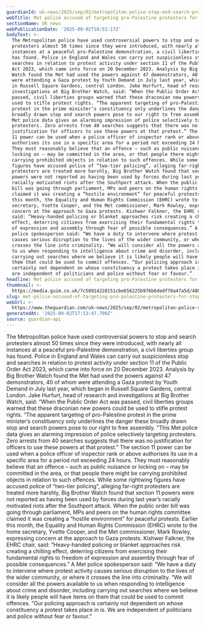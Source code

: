 ```yaml
---
guardianId: uk-news/2025/sep/02/metropolitan-police-stop-and-search-pro-palestine-protests
webTitle: Met police accused of targeting pro-Palestine protesters for stop and search
sectionName: UK news
webPublicationDate: '2025-09-02T10:51:17Z'
bodyText: >-
  The Metropolitan police have used controversial powers to stop and search
  protesters almost 50 times since they were introduced, with nearly all
  instances at a peaceful pro-Palestine demonstration, a civil liberties group
  has found. Police in England and Wales can carry out suspicionless stop and
  searches in relation to protest activity under section 11 of the Public Order
  Act 2023, which came into force on 20 December 2023. Analysis by Big Brother
  Watch found the Met had used the powers against 47 demonstrators, 40 of whom
  were attending a Gaza protest by Youth Demand in July last year, which began
  in Russell Square Gardens, central London. Jake Hurfurt, head of research and
  investigations at Big Brother Watch, said: “When the Public Order Act was
  passed, civil liberties groups warned that these draconian new powers could be
  used to stifle protest rights. “The apparent targeting of pro-Palestine
  protest in the prime minister’s constituency only underlines the danger these
  broadly drawn stop and search powers pose to our right to free assembly. “This
  Met police data gives an alarming impression of police selectively targeting
  protesters. Zero arrests from 40 searches suggests that there was no
  justification for officers to use these powers at that protest.” The section
  11 power can be used when a police officer of inspector rank or above
  authorises its use in a specific area for a period not exceeding 24 hours.
  They must reasonably believe that an offence – such as public nuisance or
  locking on – may be committed in the area, or that people there might be
  carrying prohibited objects in relation to such offences. While some rightwing
  figures have accused police of “two-tier policing”, alleging far-right
  protesters are treated more harshly, Big Brother Watch found that section 11
  powers were not reported as having been used by forces during last year’s
  racially motivated riots after the Southport attack. When the public order
  bill was going through parliament, MPs and peers on the human rights committee
  claimed it was creating a “hostile environment” for peaceful protests. Earlier
  this month, the Equality and Human Rights Commission (EHRC) wrote to the home
  secretary, Yvette Cooper, and the Met commissioner, Mark Rowley, expressing
  concern at the approach to Gaza protests. Kishwer Falkner, the EHRC chair,
  said: “Heavy-handed policing or blanket approaches risk creating a chilling
  effect, deterring citizens from exercising their fundamental rights to freedom
  of expression and assembly through fear of possible consequences.” A Met
  police spokesperson said: “We have a duty to intervene where protest activity
  causes serious disruption to the lives of the wider community, or where it
  crosses the line into criminality. “We will consider all the powers available
  to us when responding to intelligence about crime and disorder, including
  carrying out searches where we believe it is likely people will have items on
  them that could be used to commit offences. “Our policing approach is
  certainly not dependent on whose constituency a protest takes place in is. We
  are independent of politicians and police without fear or favour.”
headline: Met police accused of targeting pro-Palestine protesters for stop and search
thumbnail: >-
  https://media.guim.co.uk/7c58914228151cbe656225b976b6dedf70a47a5d/480_0_4001_3200/500.jpg
slug: met-police-accused-of-targeting-pro-palestine-protesters-for-stop-and-search
webUrl: >-
  https://www.theguardian.com/uk-news/2025/sep/02/metropolitan-police-stop-and-search-pro-palestine-protests
generatedAt: '2025-09-02T17:53:47.790Z'
source: guardian-api
---
```

The Metropolitan police have used controversial powers to stop and search protesters almost 50 times since they were introduced, with nearly all instances at a peaceful pro-Palestine demonstration, a civil liberties group has found. Police in England and Wales can carry out suspicionless stop and searches in relation to protest activity under section 11 of the Public Order Act 2023, which came into force on 20 December 2023. Analysis by Big Brother Watch found the Met had used the powers against 47 demonstrators, 40 of whom were attending a Gaza protest by Youth Demand in July last year, which began in Russell Square Gardens, central London. Jake Hurfurt, head of research and investigations at Big Brother Watch, said: “When the Public Order Act was passed, civil liberties groups warned that these draconian new powers could be used to stifle protest rights. “The apparent targeting of pro-Palestine protest in the prime minister’s constituency only underlines the danger these broadly drawn stop and search powers pose to our right to free assembly. “This Met police data gives an alarming impression of police selectively targeting protesters. Zero arrests from 40 searches suggests that there was no justification for officers to use these powers at that protest.” The section 11 power can be used when a police officer of inspector rank or above authorises its use in a specific area for a period not exceeding 24 hours. They must reasonably believe that an offence – such as public nuisance or locking on – may be committed in the area, or that people there might be carrying prohibited objects in relation to such offences. While some rightwing figures have accused police of “two-tier policing”, alleging far-right protesters are treated more harshly, Big Brother Watch found that section 11 powers were not reported as having been used by forces during last year’s racially motivated riots after the Southport attack. When the public order bill was going through parliament, MPs and peers on the human rights committee claimed it was creating a “hostile environment” for peaceful protests. Earlier this month, the Equality and Human Rights Commission (EHRC) wrote to the home secretary, Yvette Cooper, and the Met commissioner, Mark Rowley, expressing concern at the approach to Gaza protests. Kishwer Falkner, the EHRC chair, said: “Heavy-handed policing or blanket approaches risk creating a chilling effect, deterring citizens from exercising their fundamental rights to freedom of expression and assembly through fear of possible consequences.” A Met police spokesperson said: “We have a duty to intervene where protest activity causes serious disruption to the lives of the wider community, or where it crosses the line into criminality. “We will consider all the powers available to us when responding to intelligence about crime and disorder, including carrying out searches where we believe it is likely people will have items on them that could be used to commit offences. “Our policing approach is certainly not dependent on whose constituency a protest takes place in is. We are independent of politicians and police without fear or favour.”
